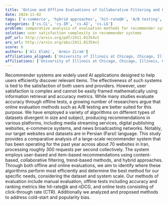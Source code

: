 ```yaml
---
title: 'Online and Offline Evaluations of Collaborative Filtering and Content Based Recommender Systems'
date: 2024-11-02
tags: ['e-commerce', 'hybrid approaches', 'hit-rate@k', 'A/B testing', 'user-based recommendations', 'news broadcasting', 'offline evaluations', 'popularity bias', 'manual evaluation', 'item-based recommendations', 'collaborative filtering', 'nDCG', 'digital publishing', 'user satisfaction', 'content-based methods', 'algorithms', 'information retrieval', 'trend-based methods', 'media streaming', 'Persian language', 'click-through rate', 'online evaluations', 'datasets', 'accuracy metrics', 'recommender systems', 'cold-start']
categories: ['cs.CL', 'cs.IR', 'cs.AI', 'cs.LG']
problem: comparative analysis of evaluation methods for recommender systems
solution: user satisfaction complexity in recommender systems
pdf_url: http://arxiv.org/pdf/2411.01354v1
arx_url: http://arxiv.org/abs/2411.01354v1
score: 6
authors: ['Ali Elahi', 'Armin Zirak']
affiliations_aligned: ['University of Illinois at Chicago, Chicago, Illinois, USA', 'University of Illinois at Chicago, Chicago, Illinois, USA']
affiliations: ['University of Illinois at Chicago, Chicago, Illinois, USA']
---
```



Recommender systems are widely used AI applications designed to help users efficiently discover relevant items. The effectiveness of such systems is tied to the satisfaction of both users and providers. However, user satisfaction is complex and cannot be easily framed mathematically using information retrieval and accuracy metrics. While many studies evaluate accuracy through offline tests, a growing number of researchers argue that online evaluation methods such as A/B testing are better suited for this purpose. We have employed a variety of algorithms on different types of datasets divergent in size and subject, producing recommendations in various platforms, including media streaming services, digital publishing websites, e-commerce systems, and news broadcasting networks. Notably, our target websites and datasets are in Persian (Farsi) language.   This study provides a comparative analysis of a large-scale recommender system that has been operating for the past year across about 70 websites in Iran, processing roughly 300 requests per second collectively. The system employs user-based and item-based recommendations using content-based, collaborative filtering, trend-based methods, and hybrid approaches. Through both offline and online evaluations, we aim to identify where these algorithms perform most efficiently and determine the best method for our specific needs, considering the dataset and system scale. Our methods of evaluation include manual evaluation, offline tests including accuracy and ranking metrics like hit-rate@k and nDCG, and online tests consisting of click-through rate (CTR). Additionally we analyzed and proposed methods to address cold-start and popularity bias.